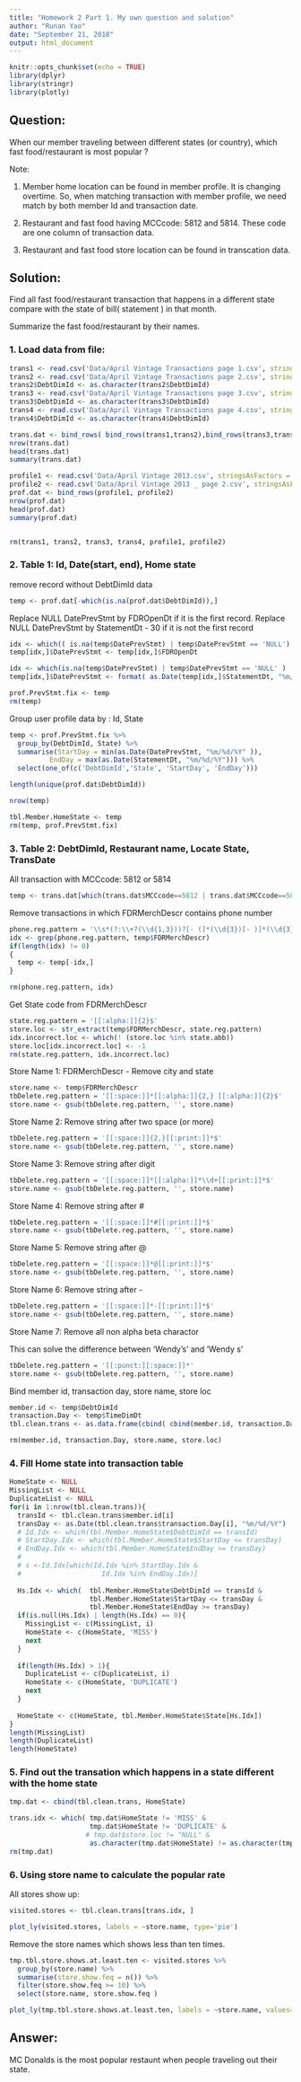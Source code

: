 ```yaml
---
title: "Homework 2 Part 1. My own question and solution"
author: "Runan Yao"
date: "September 21, 2018"
output: html_document
---
```


```r
knitr::opts_chunk$set(echo = TRUE)
library(dplyr)
library(stringr)
library(plotly)
```

## Question:

When our member traveling between different states (or country), which fast food/restaurant is most popular ? 

Note:

1. Member home location can be found in member profile. It is changing overtime. 
So, when matching transaction with member profile, we need match by both member Id and transaction date.

2. Restaurant and fast food having MCCcode: 5812 and 5814. These code are one column of transaction data.

3. Restaurant and fast food store location can be found in transcation data.

## Solution:

Find all fast food/restaurant transaction that happens in a different state compare with the state of bill( statement ) in that month.

Summarize the fast food/restaurant by their names.

### 1. Load data from file:

```r
trans1 <- read.csv('Data/April Vintage Transactions page 1.csv', stringsAsFactors=FALSE)
trans2 <- read.csv('Data/April Vintage Transactions page 2.csv', stringsAsFactors=FALSE)
trans2$DebtDimId <- as.character(trans2$DebtDimId)
trans3 <- read.csv('Data/April Vintage Transactions page 3.csv', stringsAsFactors=FALSE)
trans3$DebtDimId <- as.character(trans3$DebtDimId)
trans4 <- read.csv('Data/April Vintage Transactions page 4.csv', stringsAsFactors=FALSE)
trans4$DebtDimId <- as.character(trans4$DebtDimId)

trans.dat <- bind_rows( bind_rows(trans1,trans2),bind_rows(trans3,trans4) )
nrow(trans.dat)
head(trans.dat)
summary(trans.dat)

profile1 <- read.csv('Data/April Vintage 2013.csv', stringsAsFactors = FALSE)
profile2 <- read.csv('Data/April Vintage 2013 _ page 2.csv', stringsAsFactors = FALSE)
prof.dat <- bind_rows(profile1, profile2)
nrow(prof.dat)
head(prof.dat)
summary(prof.dat)


rm(trans1, trans2, trans3, trans4, profile1, profile2)
```

### 2. Table 1: Id, Date(start, end), Home state

remove record without DebtDimId data
```r
temp <- prof.dat[-which(is.na(prof.dat$DebtDimId)),]
```

Replace NULL DatePrevStmt by FDROpenDt if it is the first record. 
Replace NULL DatePrevStmt by StatementDt - 30 if it is not the first record
```r

idx <- which(( is.na(temp$DatePrevStmt) | temp$DatePrevStmt == 'NULL') & temp$MOB == 0)
temp[idx,]$DatePrevStmt <- temp[idx,]$FDROpenDt

idx <- which(is.na(temp$DatePrevStmt) | temp$DatePrevStmt == 'NULL' )
temp[idx,]$DatePrevStmt <- format( as.Date(temp[idx,]$StatementDt, "%m/%d/%Y") - 30, format="%m/%d/%Y")

prof.PrevStmt.fix <- temp
rm(temp)
```


Group user profile data by : Id, State
```r
temp <- prof.PrevStmt.fix %>%
  group_by(DebtDimId, State) %>%
  summarise(StartDay = min(as.Date(DatePrevStmt, "%m/%d/%Y" )),
          EndDay = max(as.Date(StatementDt, "%m/%d/%Y"))) %>%
  select(one_of(c('DebtDimId','State', 'StartDay', 'EndDay')))

length(unique(prof.dat$DebtDimId))

nrow(temp)

tbl.Member.HomeState <- temp
rm(temp, prof.PrevStmt.fix)


```

### 3. Table 2: DebtDimId, Restaurant name, Locate State, TransDate

All transaction with MCCcode: 5812 or 5814 
```r
temp <- trans.dat[which(trans.dat$MCCcode==5812 | trans.dat$MCCcode==5814),]

```

Remove transactions in which FDRMerchDescr contains phone number
```r
phone.reg.pattern = '\\s*(?:\\+?(\\d{1,3}))?[- (]*(\\d{3})[- )]*(\\d{3})[- ]*(\\d{4})(?: *[x/#]{1}(\\d+))?\\s*'
idx <- grep(phone.reg.pattern, temp$FDRMerchDescr)
if(length(idx) != 0)
{
  temp <- temp[-idx,]  
}

rm(phone.reg.pattern, idx)
```

Get State code from FDRMerchDescr
```r
state.reg.pattern = '[[:alpha:]]{2}$'
store.loc <- str_extract(temp$FDRMerchDescr, state.reg.pattern)
idx.incorrect.loc <- which(! (store.loc %in% state.abb))
store.loc[idx.incorrect.loc] <- -1
rm(state.reg.pattern, idx.incorrect.loc)
```

Store Name 1: FDRMerchDescr - Remove city and state
```r
store.name <- temp$FDRMerchDescr
tbDelete.reg.pattern = '[[:space:]]*[[:alpha:]]{2,} [[:alpha:]]{2}$'
store.name <- gsub(tbDelete.reg.pattern, '', store.name)
```

Store Name 2: Remove string after two space (or more)
```r
tbDelete.reg.pattern = '[[:space:]]{2,}[[:print:]]*$'
store.name <- gsub(tbDelete.reg.pattern, '', store.name)
```

Store Name 3: Remove string after digit
```r
tbDelete.reg.pattern = '[[:space:]]*[[:alpha:]]*\\d+[[:print:]]*$'
store.name <- gsub(tbDelete.reg.pattern, '', store.name)
```

Store Name 4: Remove string after #
```r
tbDelete.reg.pattern = '[[:space:]]*#[[:print:]]*$'
store.name <- gsub(tbDelete.reg.pattern, '', store.name)
```

Store Name 5: Remove string after @
```r
tbDelete.reg.pattern = '[[:space:]]*@[[:print:]]*$'
store.name <- gsub(tbDelete.reg.pattern, '', store.name)
```

Store Name 6: Remove string after -
```r
tbDelete.reg.pattern = '[[:space:]]*-[[:print:]]*$'
store.name <- gsub(tbDelete.reg.pattern, '', store.name)
```

Store Name 7: Remove all non alpha beta charactor 

This can solve the difference between 'Wendy's' and 'Wendy s'
```r
tbDelete.reg.pattern = '[[:punct:][:space:]]*'
store.name <- gsub(tbDelete.reg.pattern, '', store.name)
```

Bind member id, transaction day, store name, store loc
```r
member.id <- temp$DebtDimId
transaction.Day <- temp$TimeDimDt
tbl.clean.trans <- as.data.frame(cbind( cbind(member.id, transaction.Day), cbind(store.name, store.loc) ))

rm(member.id, transaction.Day, store.name, store.loc)
```


### 4. Fill Home state into transaction table
```r
HomeState <- NULL
MissingList <- NULL
DuplicateList <- NULL
for(i in 1:nrow(tbl.clean.trans)){
  transId <- tbl.clean.trans$member.id[i]
  transDay <- as.Date(tbl.clean.trans$transaction.Day[i], "%m/%d/%Y")
  # Id.Idx <- which(tbl.Member.HomeState$DebtDimId == transId)
  # StartDay.Idx <- which(tbl.Member.HomeState$StartDay <= transDay)
  # EndDay.Idx <- which(tbl.Member.HomeState$EndDay >= transDay)
  #   
  # s <-Id.Idx[which(Id.Idx %in% StartDay.Idx &
  #                    Id.Idx %in% EndDay.Idx)]
  
  Hs.Idx <- which(  tbl.Member.HomeState$DebtDimId == transId &
                    tbl.Member.HomeState$StartDay <= transDay &
                    tbl.Member.HomeState$EndDay >= transDay)
  if(is.null(Hs.Idx) | length(Hs.Idx) == 0){
    MissingList <- c(MissingList, i)
    HomeState <- c(HomeState, 'MISS')
    next
  }
  
  if(length(Hs.Idx) > 1){
    DuplicateList <- c(DuplicateList, i)
    HomeState <- c(HomeState, 'DUPLICATE')
    next
  }
  
  HomeState <- c(HomeState, tbl.Member.HomeState$State[Hs.Idx])
}
length(MissingList)
length(DuplicateList)
length(HomeState)

```


### 5. Find out the transation which happens in a state different with the home state
```r
tmp.dat <- cbind(tbl.clean.trans, HomeState)

trans.idx <- which( tmp.dat$HomeState != 'MISS' &
                    tmp.dat$HomeState != 'DUPLICATE' &
                   # tmp.dat$store.loc != "NULL" &
                    as.character(tmp.dat$HomeState) != as.character(tmp.dat$store.loc))
rm(tmp.dat)
```

### 6. Using store name to calculate the popular rate

All stores show up:
```r
visited.stores <- tbl.clean.trans[trans.idx, ]

plot_ly(visited.stores, labels = ~store.name, type='pie')

```

Remove the store names which shows less than ten times.

```r

tmp.tbl.store.shows.at.least.ten <- visited.stores %>% 
  group_by(store.name) %>%
  summarise(store.show.feq = n()) %>%
  filter(store.show.feq >= 10) %>%
  select(store.name, store.show.feq )

plot_ly(tmp.tbl.store.shows.at.least.ten, labels = ~store.name, values= ~store.show.feq,textinfo = 'label+percent', type='pie')

```

## Answer:

MC Donalds is the most popular restaunt when people traveling out their state.




     

<!-- ### 2. Find all utility transaction -->

<!-- ```{r} -->
<!-- trans.dat.util <- trans.dat[which(trans.dat$MCCcode == 4900),] -->

<!-- nrow(trans.dat.util) -->
<!-- head(trans.dat.util) -->
<!-- summary(trans.dat.util) -->

<!-- member.list.util <- trans.dat.util$DebtDimId -->

<!-- ``` -->

<!-- ### 3. Figure out which state the user is living in -->

<!-- Here I suggest using fast food/restaurant to figure out where the member are living in.  -->

<!-- If we cannot find any fast food/restaurant record, we then move to durg store/pharmacies.  -->

<!-- The third one we will try to use (if above two cannot give us the answer), is gas station. (Note: there are 2 different MCCcode for fuel supply, one of them is auto fuel only: 5542, the other one is Fuel Dealers – Coal, Fuel Oil, Liquefied Petroleum, Wood: 5983) -->

<!-- If still not, we will report how many we are failed to be located. -->

<!-- Bias? Yes. If someone never eat outside if they could cook (at home), however, they eat fast food when they are traveling. Then, the address of this member will be miss classified. -->


<!-- #### restaurant and fast food having MCCcode: 5812 and 5814 -->
<!-- ```{r} -->
<!-- trans.dat.food <- trans.dat[which(trans.dat$MCCcode == 5812 | trans.dat$MCCcode == 5814 ),] -->

<!-- member.not.in.food <- member.list.util[which(!( member.list.util %in% trans.dat.food$DebtDimId) )] -->

<!-- length(member.not.in.food) -->
<!-- ``` -->

<!-- In 873 members, we have 224 member has no food record. -->

<!-- #### durg store or pharmacies MCCcode: 5912 -->
<!-- ```{r} -->
<!-- trans.dat.drug <- trans.dat[which(trans.dat$MCCcode == 5912 ),] -->

<!-- member.not.in.durg.either <- member.not.in.food[which(!( member.not.in.food %in% trans.dat.drug$DebtDimId) )] -->

<!-- length(member.not.in.durg.either) -->
<!-- ``` -->

<!-- In 224 unkown member, 170 has no durg record. -->

<!-- #### Automated Fuel Dispenser MCCcode: 5542 -->

<!-- ```{r} -->
<!-- trans.dat.fuel <- trans.dat[which(trans.dat$MCCcode == 5542 ),] -->

<!-- member.not.located <- member.not.in.durg.either[which(!( member.not.in.durg.either %in% trans.dat.fuel$DebtDimId) )] -->

<!-- length(member.not.located) -->
<!-- ``` -->

<!-- After 3 different tech, we still have 109 member cannot be located.  -->





